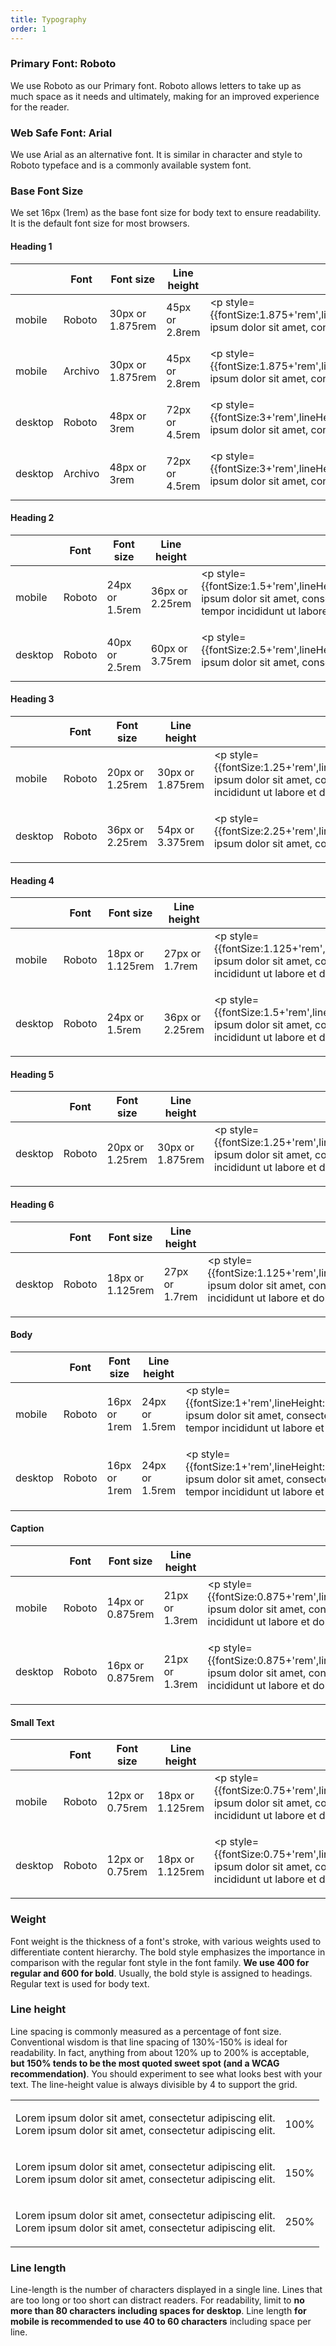 ```yaml
---
title: Typography
order: 1
---
```


### Primary Font: Roboto

We use Roboto as our Primary font. Roboto allows letters to take up as much space as it needs and ultimately, making for an improved experience for the reader.

### Web Safe Font: Arial

We use Arial as an alternative font. It is similar in character and style to Roboto typeface and is a commonly available system font.

### Base Font Size
We set 16px (1rem) as the base font size for body text to ensure readability. It is the default font size for most browsers.



#### Heading 1
|         | Font |Font size                                    | Line height                                   | Example |
| ------- | ---  |-------------------------------------------- | --------------------------------------------- |---
| mobile  | Roboto     |    30px or 1.875rem |  45px or 2.8rem    | <p style={{fontSize:1.875+'rem',lineHeight:2.8+'rem',fontFamily:'Roboto'}}>Lorem ipsum dolor sit amet, consectetur adipiscing elit.</p>
| mobile  | Archivo     |    30px or 1.875rem |  45px or 2.8rem    | <p style={{fontSize:1.875+'rem',lineHeight:2.8+'rem',fontFamily:'Archivo'}}>Lorem ipsum dolor sit amet, consectetur adipiscing elit.</p>
| desktop |Roboto|48px or 3rem        | 72px or 4.5rem |  <p style={{fontSize:3+'rem',lineHeight:4.5+'rem',fontFamily:'Roboto'}}>Lorem ipsum dolor sit amet, consectetur adipiscing elit.</p>
| desktop |Archivo|48px or 3rem        | 72px or 4.5rem |  <p style={{fontSize:3+'rem',lineHeight:4.5+'rem',fontFamily:'Archivo'}}>Lorem ipsum dolor sit amet, consectetur adipiscing elit.</p>


#### Heading 2
|         | Font |Font size                                    | Line height                                   | Example |
| ------- | ---  |-------------------------------------------- | --------------------------------------------- |---
| mobile  | Roboto     |    24px or 1.5rem |  36px or 2.25rem     | <p style={{fontSize:1.5+'rem',lineHeight:2.25+'rem',fontFamily:'Roboto'}}>Lorem ipsum dolor sit amet, consectetur adipiscing elit, sed do eiusmod tempor incididunt ut labore.</p>
| desktop |Roboto|40px or 2.5rem       | 60px or 3.75rem|  <p style={{fontSize:2.5+'rem',lineHeight:3.75+'rem',fontFamily:'Roboto'}}>Lorem ipsum dolor sit amet, consectetur adipiscing elit.</p>

#### Heading 3
|         | Font |Font size                                    | Line height                                   | Example |
| ------- | ---  |-------------------------------------------- | --------------------------------------------- |---
| mobile  | Roboto     |    20px or 1.25rem | 30px or 1.875rem     | <p style={{fontSize:1.25+'rem',lineHeight:1.875+'rem',fontFamily:'Roboto'}}>Lorem ipsum dolor sit amet, consectetur adipiscing elit, sed do eiusmod tempor incididunt ut labore et dolore magna aliqua.</p>
| desktop |Roboto|36px or 2.25rem        | 54px or 3.375rem |  <p style={{fontSize:2.25+'rem',lineHeight:3.375+'rem',fontFamily:'Roboto'}}>Lorem ipsum dolor sit amet, consectetur adipiscing elit.</p>

#### Heading 4
|         | Font |Font size                                    | Line height                                   | Example |
| ------- | ---  |-------------------------------------------- | --------------------------------------------- |---
| mobile  | Roboto     |    18px or 1.125rem | 27px or 1.7rem    | <p style={{fontSize:1.125+'rem',lineHeight:1.7+'rem',fontFamily:'Roboto'}}>Lorem ipsum dolor sit amet, consectetur adipiscing elit, sed do eiusmod tempor incididunt ut labore et dolore magna aliqua.</p>
| desktop |Roboto|24px or 1.5rem        |36px or 2.25rem |  <p style={{fontSize:1.5+'rem',lineHeight:2.25+'rem',fontFamily:'Roboto'}}>Lorem ipsum dolor sit amet, consectetur adipiscing elit, sed do eiusmod tempor incididunt ut labore et dolore.</p>

#### Heading 5
|         | Font |Font size                                    | Line height                                   | Example |
| ------- | ---  |-------------------------------------------- | --------------------------------------------- |---
| desktop |Roboto|20px or 1.25rem        | 30px or 1.875rem |  <p style={{fontSize:1.25+'rem',lineHeight:1.875+'rem',fontFamily:'Roboto'}}>Lorem ipsum dolor sit amet, consectetur adipiscing elit, sed do eiusmod tempor incididunt ut labore et dolore magna aliqua.</p>

#### Heading 6
|         | Font |Font size                                    | Line height                                   | Example |
| ------- | ---  |-------------------------------------------- | --------------------------------------------- |---
| desktop |Roboto|18px or 1.125rem        | 27px or 1.7rem |  <p style={{fontSize:1.125+'rem',lineHeight:1.7+'rem',fontFamily:'Roboto'}}>Lorem ipsum dolor sit amet, consectetur adipiscing elit, sed do eiusmod tempor incididunt ut labore et dolore magna aliqua.</p>

#### Body
|         | Font |Font size                                    | Line height                                   | Example |
| ------- | ---  |-------------------------------------------- | --------------------------------------------- |---
| mobile  | Roboto     |    16px or 1rem| 24px or 1.5rem     | <p style={{fontSize:1+'rem',lineHeight:1.5+'rem',fontFamily:'Roboto'}}>Lorem ipsum dolor sit amet, consectetur adipiscing elit, sed do eiusmod tempor incididunt ut labore et dolore magna aliqua.</p>
| desktop |Roboto|16px or 1rem|  24px or 1.5rem |  <p style={{fontSize:1+'rem',lineHeight:1.5+'rem',fontFamily:'Roboto'}}>Lorem ipsum dolor sit amet, consectetur adipiscing elit, sed do eiusmod tempor incididunt ut labore et dolore magna aliqua.</p>

#### Caption
|         | Font |Font size                                    | Line height                                   | Example |
| ------- | ---  |-------------------------------------------- | --------------------------------------------- |---
| mobile  | Roboto     |   14px or 0.875rem| 21px or 1.3rem    | <p style={{fontSize:0.875+'rem',lineHeight:1.3+'rem',fontFamily:'Roboto'}}>Lorem ipsum dolor sit amet, consectetur adipiscing elit, sed do eiusmod tempor incididunt ut labore et dolore magna aliqua.</p>
| desktop |Roboto|16px or 0.875rem       | 21px or 1.3rem  |  <p style={{fontSize:0.875+'rem',lineHeight:1.3+'rem',fontFamily:'Roboto'}}>Lorem ipsum dolor sit amet, consectetur adipiscing elit, sed do eiusmod tempor incididunt ut labore et dolore magna aliqua.</p>

#### Small Text
|         | Font |Font size                                    | Line height                                   | Example |
| ------- | ---  |-------------------------------------------- | --------------------------------------------- |---
| mobile  | Roboto     |    12px or 0.75rem | 18px or 1.125rem     | <p style={{fontSize:0.75+'rem',lineHeight:1.125+'rem',fontFamily:'Roboto'}}>Lorem ipsum dolor sit amet, consectetur adipiscing elit, sed do eiusmod tempor incididunt ut labore et dolore magna aliqua.</p>
| desktop |Roboto|12px or 0.75rem       | 18px or 1.125rem |  <p style={{fontSize:0.75+'rem',lineHeight:1.125+'rem',fontFamily:'Roboto'}}>Lorem ipsum dolor sit amet, consectetur adipiscing elit, sed do eiusmod tempor incididunt ut labore et dolore magna aliqua.</p>



### Weight

Font weight is the thickness of a font's stroke, with various weights used to differentiate content hierarchy. The bold style emphasizes the importance in comparison with the regular font style in the font family. **We use 400 for regular and 600 for bold**. Usually, the bold style is assigned to headings. Regular text is used for body text.

### Line height

Line spacing is commonly measured as a percentage of font size. Conventional wisdom is that line spacing of 130%-150% is ideal for readability. In fact, anything from about 120% up to 200% is acceptable, **but 150% tends to be the most quoted sweet spot (and a WCAG recommendation)**. You should experiment to see what looks best with your text. The line-height value is always divisible by 4 to support the grid.
<table >
    <tbody>
        <tr>
            <td><p style={{lineHeight:100+'%',width:600+'px' }}>Lorem ipsum dolor sit amet, consectetur adipiscing elit. <br /> Lorem ipsum dolor sit amet, consectetur adipiscing elit. </p></td>
            <td style={{width:150+'px' }}>100%</td>
        </tr>
        <tr>
            <td><p style={{lineHeight:150+'%',width:600+'px' }}>Lorem ipsum dolor sit amet, consectetur adipiscing elit. <br /> Lorem ipsum dolor sit amet, consectetur adipiscing elit.</p></td>
            <td style={{width:150+'px' }}>150%</td>
        </tr>
        <tr>
            <td><p style={{lineHeight:250+'%',width:600+'px' }}>Lorem ipsum dolor sit amet, consectetur adipiscing elit. <br /> Lorem ipsum dolor sit amet, consectetur adipiscing elit.</p></td>
            <td style={{width:150+'px' }}>250%</td>
        </tr>
    </tbody>
</table>



### Line length

Line-length is the number of characters displayed in a single line. Lines that are too long or too short can distract readers. For readability, limit to **no more than 80 characters including spaces for desktop**. Line length **for mobile is recommended to use 40 to 60 characters** including space per line.
